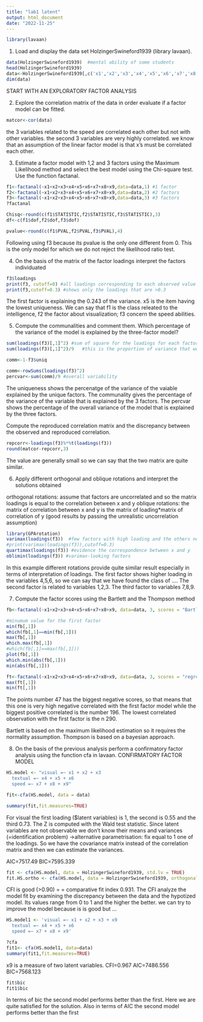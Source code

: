---
title: "lab1 latent"
output: html_document
date: "2022-11-25"
---

```{r}
library(lavaan)
```

1. Load and display the data set HolzingerSwineford1939 (library lavaan).
```{r}
data(HolzingerSwineford1939)  #mental ability of some students
head(HolzingerSwineford1939)
data<-HolzingerSwineford1939[,c('x1','x2','x3','x4','x5','x6','x7','x8','x9')]
dim(data)

```

START WITH AN EXPLORATORY FACTOR ANALYSIS

2. Explore the correlation matrix of the data in order evaluate if a factor model can be fitted.
```{r}
matcor<-cor(data) 
```
the 3 variables related to the speed are correlated each other but not with other variables.
the second 3 variables are very highly correlated.
we know that an assumption of the linear factor model is that x's must be correlated each other.


3. Estimate a factor model with 1,2 and 3 factors using the Maximum Likelihood method and select the best model using the Chi-square test. Use the function factanal.
```{r}
f1<-factanal(~x1+x2+x3+x4+x5+x6+x7+x8+x9,data=data,1) #1 factor
f2<-factanal(~x1+x2+x3+x4+x5+x6+x7+x8+x9,data=data,2) #2 factors
f3<-factanal(~x1+x2+x3+x4+x5+x6+x7+x8+x9,data=data,3) #3 factors
?factanal

Chisq<-round(c(f1$STATISTIC,f2$STATISTIC,f3$STATISTIC),3)
df<-c(f1$dof,f2$dof,f3$dof)

pvalue<-round(c(f1$PVAL,f2$PVAL,f3$PVAL),4)
```
Following using f3 because its pvalue is the only one different from 0. This is the only model for which we do not reject the likelihood ratio test.


4. On the basis of the matrix of the factor loadings interpret the factors individuated
```{r}
f3$loadings
print(f3, cutoff=0) #all loadings corresponding to each observed value
print(f3,cutoff=0.3) #shows only the loadings that are >0.3
```
The first factor is explaining the 0.243 of the variance.
x5 is the item having the lowest uniqueness.
We can say that f1 is the class releated to the intelligence,
  f2 the factor about visualization;
  f3 concern the speed abilities.
  

5. Compute the communalities and comment them. Which percentage of the variance of the model is explained by the three-factor model?
```{r}
sum(loadings(f3)[,1]^2) #sum of square for the loadings for each factor
sum(loadings(f3)[,1]^2)/9   #this is the proportion of variance that we can see before.

comm<-1-f3$uniq

comm<-rowSums(loadings(f3)^2)
percvar<-sum(comm)/9 #overall variability

```
The uniqueness shows the percenatge of the variance of the vaiable explained by the unique factors.
The communality gives the percentage of the variance of the variable that is explained by the 3 factors.
The percvar shows the percentage of the overall variance of the model that is explained by the three factors.


Compute the reproduced correlation matrix and the discrepancy between the observed and reproduced correlation.
```{r}
repcorr<-loadings(f3)%*%t(loadings(f3))
round(matcor-repcorr,3)
```
The value are generally small so we can say that the two matrix are quite similar.

6. Apply different orthogonal and oblique rotations and interpret the solutions obtained

orthogonal rotations: assume that factors are uncorrelated and so the matrix loadings is equal to the correlation between x and y
oblique rotations: the matrix of correlation between x and y is the matrix of loading*matrix of correlation of y (good results by passing the unrealistic uncorrelation assumption)
```{r}
library(GPArotation)
varimax(loadings(f3))  #few factors with high loading and the others near to 0
#print(varimax(loadings(f3)),cutoff=0.3)
quartimax(loadings(f3)) #evidence the correspondence between x and y
oblimin(loadings(f3)) #varimax-looking factors
```

In this example different rotations provide quite similar result especially in terms of interpretation of loadings.
The first factor shows higher loading in the variables 4,5,6, so we can say that we have found the class of ....
The second factor is related to variables 1,2,3.
The third factor to variables 7,8,9.

7. Compute the factor scores using the Bartlett and the Thompson method
```{r}
fb<-factanal(~x1+x2+x3+x4+x5+x6+x7+x8+x9, data=data, 3, scores = "Bartlett")$scores

#minumum value for the first factor
min(fb[,1])
which(fb[,1]==min(fb[,1]))
max(fb[,1])
which.max(fb[,1])
#which(fb[,1]==max(fb[,1]))
plot(fb[,1])
which.min(abs(fb[,1]))
min(abs(fb[,1]))

ft<-factanal(~x1+x2+x3+x4+x5+x6+x7+x8+x9, data=data, 3, scores = "regression")$scores
max(ft[,1])
min(ft[,1])
```
The points number 47 has the biggest negative scores, so that means that this one is very high negative correlated with the first factor model while the biggest positive correlated is the number 196.
The lowest correlated observation with the first factor is the n 290.

Bartlett is based on the maximum likelihood estimation so it requires the normality assumption.
Thompson is based on a bayesian approach.


8. On the basis of the previous analysis perform a confirmatory factor analysis using the function cfa in lavaan.
CONFIRMATORY FACTOR MODEL
```{r}
HS.model <- "visual =∼ x1 + x2 + x3
  textual =∼ x4 + x5 + x6
  speed =∼ x7 + x8 + x9"

fit<-cfa(HS.model, data = data)

summary(fit,fit.measures=TRUE)

```
For visual the first loading ($latent variables) is 1, the second is 0.55 and the third 0.73.
The Z is computed with the Wald test statistic.
Since latent variables are not observable we don't know their means and variances (=identification problem)
->alternative parametrisation: fix equal to 1 one of the loadings.
So we have the covariance matrix instead of the correlation matrix and then we can estimate the variances.

AIC=7517.49
BIC=7595.339

```{r}
fit <- cfa(HS.model, data = HolzingerSwineford1939, std.lv = TRUE)
fit.HS.ortho <- cfa(HS.model, data = HolzingerSwineford1939, orthogonal = TRUE)
```
CFI is good (>0.90) = = comparative fit index 0.931.
The CFI analyze the model fit by examining the discrepancy between the data and the hypotized model. Its values range from 0 to 1 and the higher the better.
we can try to improve the model because is is good but ...

```{r}
HS.model1 <- 'visual =∼ x1 + x2 + x3 + x9
  textual =∼ x4 + x5 + x6
  speed =∼ x7 + x8 + x9'

?cfa
fit1<- cfa(HS.model1, data=data)
summary(fit1,fit.measures=TRUE)

```
x9 is a measure of two latent variables.
CFI=0.967
AIC=7486.556
BIC=7568.123


```{r}
fit$bic
fit1$bic
```
In terms of bic the second model performs better than the first.
Here we are quite satisfied for the solution.
Also in terms of AIC the second model performs better than the first
